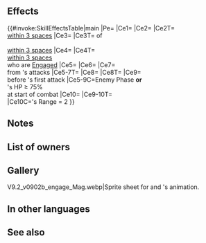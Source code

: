 {{Weapon Infobox
|tagid=SID_邪竜石・屠
|intID=4585
|noImg=1
|exclusive=1
|weaponType=Dragonstone
|cost=400
|might=16
|range=1
|cooldown=-1
|effectiveness=Cavalry
|effect=Accelerates Special trigger (cooldown count-1). Effective against cavalry foes. If foe's Range = 2, calculates damage using the lower of foe's Def or Res.<br><br>Grants Atk/Spd/Def/Res+4 to allies within 3 spaces of unit and inflicts Special cooldown charge -1 on their foes per attack during combat (only highest value applied; does not stack).<br><br>Grants Atk/Spd/Def/Res+4 to engaged allies within 3 spaces of unit during their combat.<br><br>If foe initiates combat or foe's HP ≥ 75% at start of combat, grants bonus to unit's Atk/Spd/Def/Res = number of allies within 3 spaces of unit × 3, + 5 (max 14; if unit triggers Savior, value is treated as 14), deals damage = 20% of unit's Def (excluding area-of-effect Specials), reduces damage from foe's attacks by 20% of unit's Def (excluding area-of-effect Specials), inflicts Special cooldown charge -1 on foe per attack (only highest value applied; does not stack), and grants Special cooldown count-1 to unit before foe's first attack during combat.
|required=Flametongue
|properties=random_owner
}}
==Effects==
{{#invoke:SkillEffectsTable|main
|Pe={{Eft|Accelerates Special}}
|Ce1={{Eft|Effectiveness|{{Mt|Cavalry}}}}
|Ce2={{Eft|Temporary buffs|Atk/Spd/Def/Res|4}}
|Ce2T={{Tgt|Allies}}<br>[[within 3 spaces]]
|Ce3={{Eft|Guard}}
|Ce3T={{Tgt|Foes}} of<br>{{Tgt|Allies}}<br>[[within 3 spaces]]
|Ce4={{Eft|Temporary buffs|Atk/Spd/Def/Res|4}}
|Ce4T={{Tgt|Allies}}<br>[[within 3 spaces]]<br>who are [[Engage|Engaged]]
|Ce5={{Eft|Temporary buffs|Atk/Spd/Def/Res|3 x {{Tgt|Allies}} [[within 3 spaces|within<br>3 spaces]], + 5|max=14*}}
|Ce6={{Eft|Damage Boost|20% of {{Tgt|Unit}}'s Def}}
|Ce7={{Eft|Damage Reduction|20% of {{Tgt|Unit}}'s Def}}<br>from {{Tgt|Foe}}'s attacks
|Ce5-7T={{Tgt|Unit}}
|Ce8={{Eft|Guard}}
|Ce8T={{Tgt|Foe}}
|Ce9={{Eft|Reduce Cooldown|1}}<br>before {{Tgt|Foe}}'s first attack
|Ce5-9C=Enemy Phase '''or'''<br>{{Tgt|Foe}}'s HP ≥ 75%<br>at start of combat
|Ce10={{Eft|Lower Def Res}}
|Ce9-10T={{Tgt|Unit}}<br>
|Ce10C={{Tgt|Foe}}'s Range = 2
}}
<b>{{Hatnote|* If {{Tgt|Unit}} triggers {{Eft|Savior}}, value is treated as max.}}</b>
==Notes==
{{LowerDefRes}}
{{Temporary buffs}}
{{AlliesCombatEffect|temporary buffs}}
{{CooldownChargeMinus}}
{{FoesCombatEffect|special cooldow charge -1}}
{{IfFoeInitiates}}
{{DamageBoost}}
{{FlatDamageReduction}}
{{CombatCooldownCount|-1}}

==List of owners==
{{Skill Hero List}}
==Gallery==
<gallery>
V9.2_v0902b_engage_Mag.webp|Sprite sheet for {{St|Arcane Fell Arts}} and {{PAGENAME}}'s animation.
</gallery>
==In other languages==
{{OtherLanguages
|japanese=
|german=
|spanishEU=
|spanishLA=
|french=
|italian=
|chineseTW=
|portuguese=
}}
==See also==
{{See also skills|cond=(Description LIKE '%engaged%' OR Description LIKE '%if unit triggers Savior, value is treated as%') AND Exclusive='1'}}
{{Weapons Navbox}}